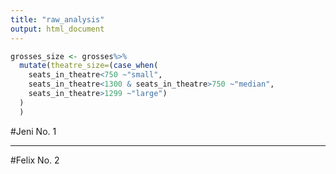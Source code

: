 ```yaml
---
title: "raw_analysis"
output: html_document
---
```


```r
grosses_size <- grosses%>%
  mutate(theatre_size=(case_when(
    seats_in_theatre<750 ~"small",
    seats_in_theatre<1300 & seats_in_theatre>750 ~"median",
    seats_in_theatre>1299 ~"large")
  )
  )
```

#Jeni No. 1


________________________________________________________________________

#Felix No. 2